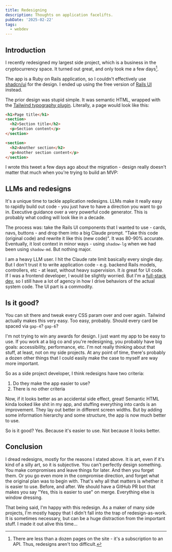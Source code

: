 ```yaml
---
title: Redesigning
description: Thoughts on application facelifts.
pubDate: '2025-02-22'
tags:
  - webdev
---
```


## Introduction

I recently redesigned my largest side project, which is a business in the cryptocurrency space. It turned out great, and only took me a few days[^1].

The app is a Ruby on Rails application, so I couldn't effectively use [shadcn/ui](/brief-shadcnui-review) for the design. I ended up using the free version of [Rails UI](https://railsui.com/) instead.

The prior design was stupid simple. It was semantic HTML, wrapped with the [Tailwind typography plugin](https://github.com/tailwindlabs/tailwindcss-typography). Literally, a page would look like this:

```html
<h1>Page title</h1>
<section>
  <h2>Section title</h2>
  <p>Section content</p>
</section>

<section>
  <h2>Another section</h2>
  <p>Another section content</p>
</section>
```

I wrote this tweet a few days ago about the migration - design really doesn't matter that much when you're trying to build an MVP:

<Tweet id="https://x.com/kristianf_/status/1892427883789869157" theme="dark" />

## LLMs and redesigns

It's a unique time to tackle application redesigns. LLMs make it really easy to rapidly build out code - you just have to have a direction you want to go in. Executive guidance over a very powerful code generator. This is probably what coding will look like in a decade.

The process was: take the Rails UI components that I wanted to use - cards, navs, buttons - and drop them into a big Claude prompt. "Take this code (original code) and rewrite it like this (new code)". It was 80-90% accurate. Eventually, it lost context in minor ways - using `shadow-lg` when we had been using `shadow-md`. But nothing major.

I am a heavy LLM user. I hit the Claude rate limit basically every single day. But I don't trust it to write application code - e.g. backend Rails models, controllers, etc - at least, without heavy supervision. It _is_ great for UI code. If I was a frontend developer, I would be slightly worried. But I'm a [full-stack dev](/fullstack), so I still have a lot of agency in how I drive behaviors of the actual system code. The UI part is a commodity.

## Is it good?

You can sit there and tweak every CSS param over and over again. Tailwind actually makes this very easy. Too easy, probably. Should every card be spaced via `gap-4`? `gap-6`?

I'm not trying to win any awards for design. I just want my app to be easy to use. If you work at a big co and you're redesigning, you probably have big goals: accessibility, performance, etc. I'm not really thinking about that stuff, at least, not on my side projects. At any point of time, there's probably a dozen other things that I could easily make the case to myself are way more important.

So as a side project developer, I think redesigns have two criteria:

1. Do they make the app easier to use?
2. There is no other criteria

Now, if it looks better as an accidental side effect, great! Semantic HTML kinda looked like shit in my app, and stuffing everything into cards is an improvement. They lay out better in different screen widths. But by adding some information hierarchy and some structure, the app is now much better to use.

So is it good? Yes. Because it's easier to use. Not because it looks better.

## Conclusion

I dread redesigns, mostly for the reasons I stated above. It is art, even if it's kind of a silly art, so it is subjective. You can't perfectly design something. You make compromises and leave things for later. And then you forget them. Or you go even more in the compromise direction, and forget what the original plan was to begin with. That's why all that matters is whether it is easier to use. Before, and after. We should have a GitHub PR bot that makes you say "Yes, this is easier to use" on merge. Everything else is window dressing.

That being said, I'm happy with this redesign. As a maker of many side projects, I'm mostly happy that I didn't fall into the trap of redesign-as-work. It is sometimes necessary, but can be a huge distraction from the important stuff. I made it out alive this time...

[^1]: There are less than a dozen pages on the site - it's a subscription to an API. Thus, redesigns aren't too difficult.
